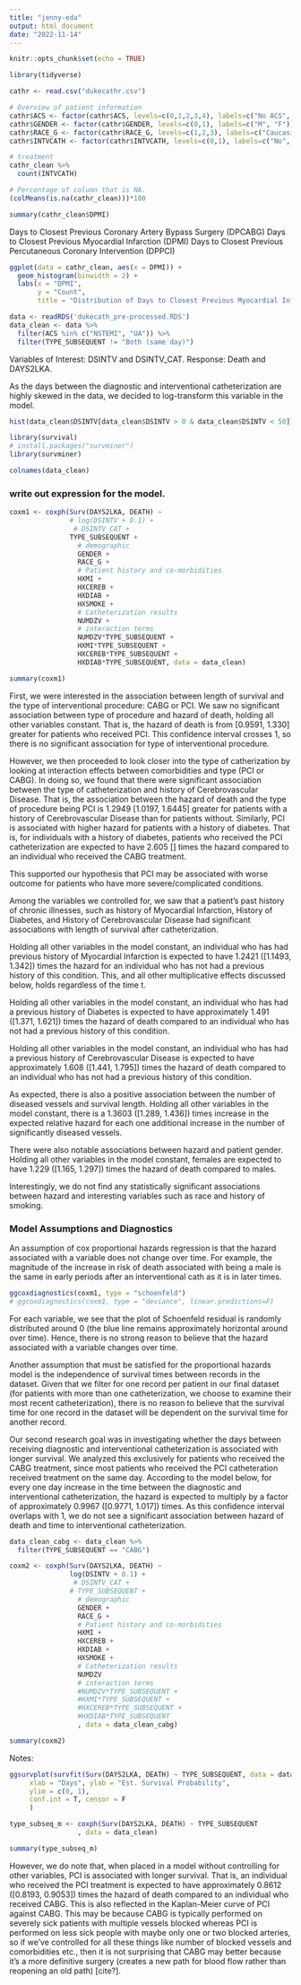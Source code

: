 ```yaml
---
title: "jenny-eda"
output: html_document
date: "2022-11-14"
---
```


```r
knitr::opts_chunk$set(echo = TRUE)
```


```r
library(tidyverse)

cathr <- read.csv("dukecathr.csv")

# Overview of patient information
cathr$ACS <- factor(cathr$ACS, levels=c(0,1,2,3,4), labels=c("No ACS", "STEMI", "NSTEMI", "MI Unspecified", "UA"))
cathr$GENDER <- factor(cathr$GENDER, levels=c(0,1), labels=c("M", "F"))
cathr$RACE_G <- factor(cathr$RACE_G, levels=c(1,2,3), labels=c("Caucasian", "African American", "Other"))
cathr$INTVCATH <- factor(cathr$INTVCATH, levels=c(0,1), labels=c("No", "Yes"))
```


```r
# treatment
cathr_clean %>% 
  count(INTVCATH)
```
```r
# Percentage of column that is NA.
(colMeans(is.na(cathr_clean)))*100
```

```r
summary(cathr_clean$DPMI)
```

Days to Closest Previous Coronary Artery Bypass Surgery (DPCABG)
Days to Closest Previous Myocardial Infarction (DPMI)
Days to Closest Previous Percutaneous Coronary Intervention (DPPCI)

```r
ggplot(data = cathr_clean, aes(x = DPMI)) + 
  geom_histogram(binwidth = 2) + 
  labs(x = "DPMI", 
       y = "Count", 
       title = "Distribution of Days to Closest Previous Myocardial Infarction")
```
```r
data <- readRDS('dukecath_pre-processed.RDS')
data_clean <- data %>% 
  filter(ACS %in% c("NSTEMI", "UA")) %>% 
  filter(TYPE_SUBSEQUENT != "Both (same day)")
```


Variables of Interest: DSINTV and DSINTV_CAT.
Response: Death and DAYS2LKA.

As the days between the diagnostic and interventional catheterization are highly skewed in the data, we decided to log-transform this variable in the model.
```r
hist(data_clean$DSINTV[data_clean$DSINTV > 0 & data_clean$DSINTV < 50])
```

```r
library(survival)
# install.packages("survminer")
library(survminer)
```

```r
colnames(data_clean)
```
### write out expression for the model.
```r
coxm1 <- coxph(Surv(DAYS2LKA, DEATH) ~
               # log(DSINTV + 0.1) +
                # DSINTV_CAT +
               TYPE_SUBSEQUENT + 
                 # demographic
                 GENDER +
                 RACE_G +
                 # Patient history and co-morbidities
                 HXMI +
                 HXCEREB +
                 HXDIAB + 
                 HXSMOKE + 
                 # Catheterization results
                 NUMDZV +
                 # interaction terms
                 NUMDZV*TYPE_SUBSEQUENT +
                 HXMI*TYPE_SUBSEQUENT +
                 HXCEREB*TYPE_SUBSEQUENT +
                 HXDIAB*TYPE_SUBSEQUENT, data = data_clean)

summary(coxm1)
```
First, we were interested in the association between length of survival and the type of interventional procedure: CABG or PCI. We saw no significant association between type of procedure and hazard of death, holding all other variables constant. That is, the hazard of death is from [0.9591, 1.330] greater for patients who received PCI. This confidence interval crosses 1, so there is no significant association for type of interventional procedure.

However, we then proceeded to look closer into the type of catherization by looking at interaction effects between comorbidities and type (PCI or CABG). In doing so, we found that there were significant association between the type of catheterization and history of Cerebrovascular Disease. That is, the association between the hazard of death and the type of procedure being PCI is 1.2949 [1.0197, 1.6445] greater for patients with a history of Cerebrovascular Disease than for patients without. Similarly, PCI is associated with higher hazard for patients with a history of diabetes. That is, for individuals with a history of diabetes, patients who received the PCI catheterization are expected to have 2.605 [] times the hazard compared to an individual who received the CABG treatment.

This supported our hypothesis that PCI may be associated with worse outcome for patients who have more severe/complicated conditions.


Among the variables we controlled for, we saw that a patient's past history of chronic illnesses, such as history of Myocardial Infarction, History of Diabetes, and History of Cerebrovascular Disease had significant associations with length of survival after catheterization. 

Holding all other variables in the model constant, an individual who has had previous history of Myocardial Infarction is expected to have 1.2421 ([1.1493, 1.342]) times the hazard for an individual who has not had a previous history of this condition. This, and all other multiplicative effects discussed below, holds regardless of the time t.

Holding all other variables in the model constant, an individual who has had a previous history of Diabetes is expected to have approximately 1.491 ([1.371, 1.621]) times the hazard of death compared to an individual who has not had a previous history of this condition.

Holding all other variables in the model constant, an individual who has had a previous history of Cerebrovascular Disease is expected to have approximately 1.608 ([1.441, 1.795]) times the hazard of death compared to an individual who has not had a previous history of this condition.

As expected, there is also a positive association between the number of diseased vessels and survival length. Holding all other variables in the model constant, there is a 1.3603 ([1.289, 1.436]) times increase in the expected relative hazard for each one additional increase in the number of significantly diseased vessels.

There were also notable associations between hazard and patient gender. Holding all other variables in the model constant, females are expected to have 1.229 ([1.165, 1.297]) times the hazard of death compared to males.

Interestingly, we do not find any statistically significant associations between hazard and interesting variables such as race and history of smoking.

### Model Assumptions and Diagnostics

An assumption of cox proportional hazards regression is that the hazard associated with a variable does not change over time. For example, the magnitude of the increase in risk of death associated with being a male is the same in early periods after an interventional cath as it is in later times.

```r
ggcoxdiagnostics(coxm1, type = "schoenfeld")
# ggcoxdiagnostics(coxm1, type = "deviance", linear.predictions=F)
```

For each variable, we see that the plot of Schoenfeld residual is randomly distributed around 0 (the blue line remains approximately horizontal around over time). Hence, there is no strong reason to believe that the hazard associated with a variable changes over time.

Another assumption that must be satisfied for the proportional hazards model is the independence of survival times between records in the dataset. Given that we filter for one record per patient in our final dataset (for patients with more than one catheterization, we choose to examine their most recent catheterization), there is no reason to believe that the survival time for one record in the dataset will be dependent on the survival time for another record.



Our second research goal was in investigating whether the days between receiving diagnostic and interventional catheterization is associated with longer survival. We analyzed this exclusively for patients who received the CABG treatment, since most patients who received the PCI catheteration received treatment on the same day. According to the model below, for every one day increase in the time between the diagnostic and interventional catheterization, the hazard is expected to multiply by a factor of approximately 0.9967 ([0.9771, 1.017]) times. As this confidence interval overlaps with 1, we do not see a significant association between hazard of death and time to interventional catheterization.

```r
data_clean_cabg <- data_clean %>% 
  filter(TYPE_SUBSEQUENT == "CABG")
```

```r
coxm2 <- coxph(Surv(DAYS2LKA, DEATH) ~
               log(DSINTV + 0.1) +
                # DSINTV_CAT +
               # TYPE_SUBSEQUENT + 
                 # demographic
                 GENDER +
                 RACE_G +
                 # Patient history and co-morbidities
                 HXMI +
                 HXCEREB +
                 HXDIAB + 
                 HXSMOKE + 
                 # Catheterization results
                 NUMDZV
                 # interaction terms
                 #NUMDZV*TYPE_SUBSEQUENT +
                 #HXMI*TYPE_SUBSEQUENT +
                 #HXCEREB*TYPE_SUBSEQUENT +
                 #HXDIAB*TYPE_SUBSEQUENT
                 , data = data_clean_cabg)

summary(coxm2)
```

Notes:

```r
ggsurvplot(survfit(Surv(DAYS2LKA, DEATH) ~ TYPE_SUBSEQUENT, data = data_clean), 
     xlab = "Days", ylab = "Est. Survival Probability",
     ylim = c(0, 1),
     conf.int = T, censor = F
     )
```

```r
type_subseq_m <- coxph(Surv(DAYS2LKA, DEATH) ~ TYPE_SUBSEQUENT
                 , data = data_clean)

summary(type_subseq_m)
```

However, we do note that, when placed in a model without controlling for other variables, PCI is associated with longer survival. That is, an individual who received the PCI treatment is expected to have approximately 0.8612 ([0.8193, 0.9053]) times the hazard of death compared to an individual who received CABG. This is also reflected in the Kaplan-Meier curve of PCI against CABG. This may be because CABG is typically performed on severely sick patients with multiple vessels blocked whereas PCI is performed on less sick people with maybe only one or two blocked arteries, so if we’ve controlled for all these things like number of blocked vessels and comorbidities etc., then it is not surprising that CABG may better because it’s a more definitive surgery (creates a new path for blood flow rather than reopening an old path) [cite?].

